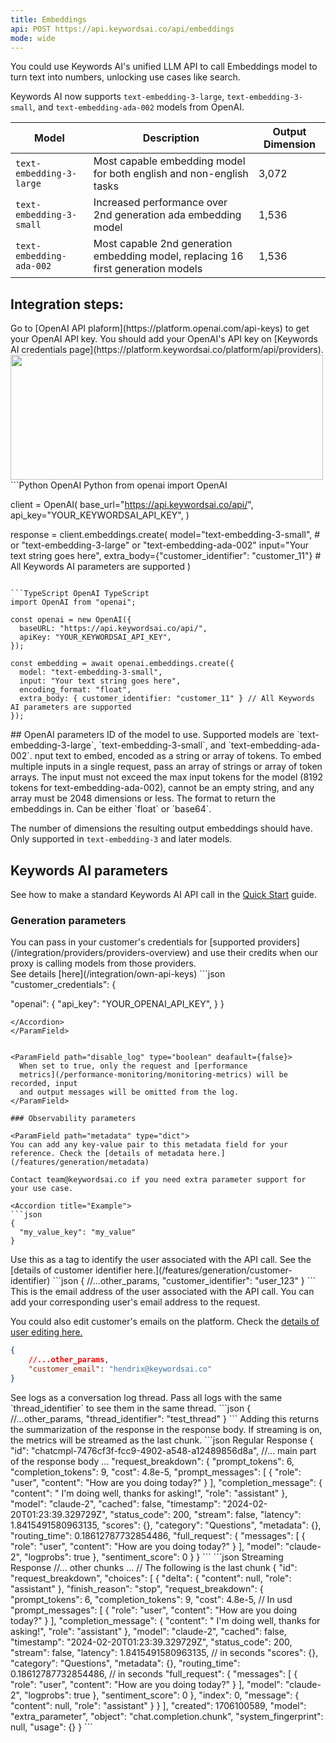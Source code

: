 ```yaml
---
title: Embeddings
api: POST https://api.keywordsai.co/api/embeddings
mode: wide
---
```


You could use Keywords AI's unified LLM API to call Embeddings model to turn text into numbers, unlocking use cases like search.

Keywords AI now supports `text-embedding-3-large`, `text-embedding-3-small`, and `text-embedding-ada-002` models from OpenAI.

| Model    | Description                           |  Output Dimension                     |
| -------- | ------------------------------------- | ------------------------------------- |
|`text-embedding-3-large`   | Most capable embedding model for both english and non-english tasks| 3,072|
|`text-embedding-3-small`   |Increased performance over 2nd generation ada embedding model | 1,536|
|`text-embedding-ada-002`   |Most capable 2nd generation embedding model, replacing 16 first generation models | 1,536|


## Integration steps:

<Steps>
<Step title="Get your OpenAI API key" >
Go to [OpenAI API plaform](https://platform.openai.com/api-keys) to get your OpenAI API key.
</Step>
<Step title="Add OpenAI's API key in Providers" >
You should add your OpenAI's API key on [Keywords AI credentials page](https://platform.keywordsai.co/platform/api/providers).
<img height="200" width="500"  src="https://keywordsai-static.s3.us-east-1.amazonaws.com/docs/settings/providers.jpg"/>
</Step>

<Step title="Call your Embeddings model">
<CodeGroup>
```Python OpenAI Python
from openai import OpenAI

client = OpenAI(
    base_url="https://api.keywordsai.co/api/",
    api_key="YOUR_KEYWORDSAI_API_KEY",
)

response = client.embeddings.create(
    model="text-embedding-3-small", # or "text-embedding-3-large" or "text-embedding-ada-002"
    input="Your text string goes here",
    extra_body={"customer_identifier": "customer_11"}  # All Keywords AI parameters are supported
)
```

```TypeScript OpenAI TypeScript
import OpenAI from "openai";

const openai = new OpenAI({
  baseURL: "https://api.keywordsai.co/api/",
  apiKey: "YOUR_KEYWORDSAI_API_KEY",
});

const embedding = await openai.embeddings.create({
  model: "text-embedding-3-small",
  input: "Your text string goes here",
  encoding_format: "float",
  extra_body: { customer_identifier: "customer_11" } // All Keywords AI parameters are supported
});

```
</CodeGroup>
</Step>

</Steps>
## OpenAI parameters 
<ParamField path="model" type="string" required>
ID of the model to use. Supported models are `text-embedding-3-large`, `text-embedding-3-small`, and `text-embedding-ada-002`.
</ParamField>
<ParamField path="input" type="string or array" required>
nput text to embed, encoded as a string or array of tokens. To embed multiple inputs in a single request, pass an array of strings or array of token arrays. The input must not exceed the max input tokens for the model (8192 tokens for text-embedding-ada-002), cannot be an empty string, and any array must be 2048 dimensions or less.
</ParamField>
<ParamField path="encoding_format" type="string" Defaults={"float"}>
The format to return the embeddings in. Can be either `float` or `base64`.
</ParamField>
<ParamField path="dimensions" type="integer">

The number of dimensions the resulting output embeddings should have. Only supported in `text-embedding-3` and later models.
</ParamField>

## Keywords AI parameters
See how to make a standard Keywords AI API call in the [Quick Start](/get-started/quick-start) guide.
### Generation parameters

<ParamField path="customer_credentials" type="object">
You can pass in your customer's credentials for [supported providers](/integration/providers/providers-overview) and use their credits when our proxy is calling models from those providers. <br/>See details [here](/integration/own-api-keys)
<Accordion title="Example">
```json
"customer_credentials": {

  "openai": {
    "api_key": "YOUR_OPENAI_API_KEY",
  }
}
```
</Accordion>
</ParamField>


<ParamField path="disable_log" type="boolean" deafault={false}>
  When set to true, only the request and [performance
  metrics](/performance-monitoring/monitoring-metrics) will be recorded, input
  and output messages will be omitted from the log.
</ParamField>

### Observability parameters

<ParamField path="metadata" type="dict">
You can add any key-value pair to this metadata field for your reference. Check the [details of metadata here.](/features/generation/metadata)

Contact team@keywordsai.co if you need extra parameter support for your use case.

<Accordion title="Example">
```json
{
  "my_value_key": "my_value"
}
```
</Accordion>
</ParamField>

<ParamField path="customer_identifier" type="string">
  Use this as a tag to identify the user associated with the API call. See the [details of customer identifier here.](/features/generation/customer-identifier)
  <Accordion title="Example">
```json
{
    //...other_params,
    "customer_identifier": "user_123"
}
```
</Accordion>
</ParamField>

<ParamField path="customer_email" type="string">
  This is the email address of the user associated with the API call. You can add your corresponding user's email address to the request.
  
  You could also edit customer's emails on the platform. Check the [details of user editing here.](/features/user/user-creation)
    <Accordion title="Example">
```json
{
    //...other_params,
    "customer_email": "hendrix@keywordsai.co"
}
```
</Accordion>
</ParamField>
<ParamField path="thread_identifier" type="string">
  See logs as a conversation log thread. Pass all logs with the same `thread_identifier` to see them in the same thread.
    <Accordion title="Example">
```json
{
    //...other_params,
    "thread_identifier": "test_thread"
}
```
</Accordion>
</ParamField>

<ParamField path="request_breakdown" type="boolean" default={false}>
Adding this returns the summarization of the response in the response body. If streaming is on, the metrics will be streamed as the last chunk.

  <Accordion title="Properties">
    <CodeGroup>
```json Regular Response
{
  "id": "chatcmpl-7476cf3f-fcc9-4902-a548-a12489856d8a",
  //... main part of the response body ...
  "request_breakdown": {
    "prompt_tokens": 6,
    "completion_tokens": 9,
    "cost": 4.8e-5,
    "prompt_messages": [
      {
        "role": "user",
        "content": "How are you doing today?"
      }
    ],
    "completion_message": {
      "content": " I'm doing well, thanks for asking!",
      "role": "assistant"
    },
    "model": "claude-2",
    "cached": false,
    "timestamp": "2024-02-20T01:23:39.329729Z",
    "status_code": 200,
    "stream": false,
    "latency": 1.8415491580963135,
    "scores": {},
    "category": "Questions",
    "metadata": {},
    "routing_time": 0.18612787732854486,
    "full_request": {
      "messages": [
        {
          "role": "user",
          "content": "How are you doing today?"
        }
      ],
      "model": "claude-2",
      "logprobs": true
    },
    "sentiment_score": 0
  }
}
```
```json Streaming Response
//... other chunks ...
// The following is the last chunk
{
  "id": "request_breakdown",
  "choices": [
    {
      "delta": { "content": null, "role": "assistant" },
      "finish_reason": "stop",
      "request_breakdown": {
        "prompt_tokens": 6,
        "completion_tokens": 9,
        "cost": 4.8e-5, //  In usd
        "prompt_messages": [
          {
            "role": "user",
            "content": "How are you doing today?"
          }
        ],
        "completion_message": {
          "content": " I'm doing well, thanks for asking!",
          "role": "assistant"
        },
        "model": "claude-2",
        "cached": false,
        "timestamp": "2024-02-20T01:23:39.329729Z",
        "status_code": 200,
        "stream": false,
        "latency": 1.8415491580963135, // in seconds
        "scores": {},
        "category": "Questions",
        "metadata": {},
        "routing_time": 0.18612787732854486, // in seconds
        "full_request": {
          "messages": [
            {
              "role": "user",
              "content": "How are you doing today?"
            }
          ],
          "model": "claude-2",
          "logprobs": true
        },
        "sentiment_score": 0
      },
      "index": 0,
      "message": { "content": null, "role": "assistant" }
    }
  ],
  "created": 1706100589,
  "model": "extra_parameter",
  "object": "chat.completion.chunk",
  "system_fingerprint": null,
  "usage": {}
}
```
    </CodeGroup>
  </Accordion>
</ParamField>





<RequestExample>
</RequestExample>